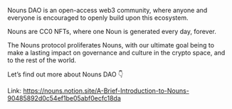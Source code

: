 Nouns DAO is an open-access web3 community, where anyone and everyone is encouraged to openly build upon this ecosystem.

Nouns are CC0 NFTs, where one Noun is generated every day, forever.

The Nouns protocol proliferates Nouns, with our ultimate goal being to make a lasting impact on governance and culture in the crypto space, and to the rest of the world.

Let’s find out more about Nouns DAO 👇

Link: https://nouns.notion.site/A-Brief-Introduction-to-Nouns-90485892d0c54ef1be05abf0ecfc18da
